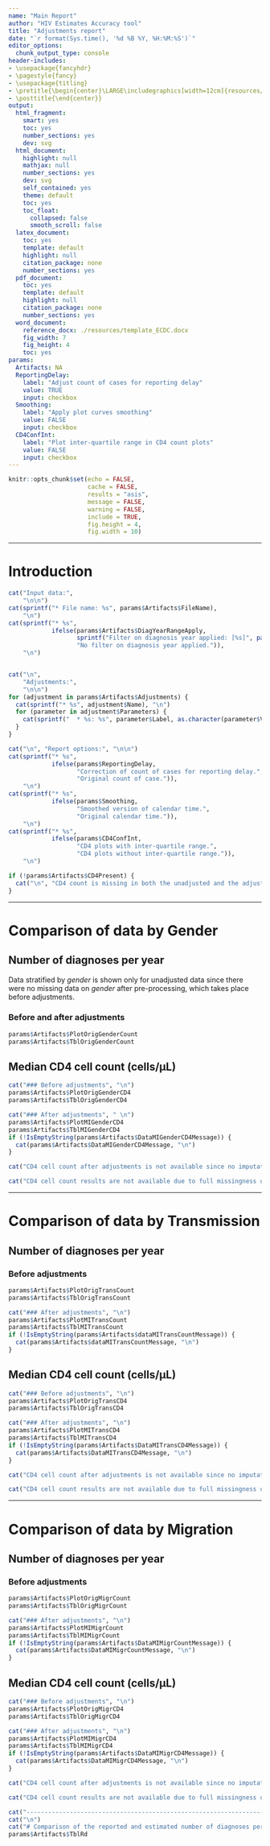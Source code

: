```yaml
---
name: "Main Report"
author: "HIV Estimates Accuracy tool"
title: "Adjustments report"
date: "`r format(Sys.time(), '%d %B %Y, %H:%M:%S')`"
editor_options: 
  chunk_output_type: console
header-includes:
- \usepackage{fancyhdr}
- \pagestyle{fancy}
- \usepackage{titling}
- \pretitle{\begin{center}\LARGE\includegraphics[width=12cm]{resources/ECDC_logo.png}\\[\bigskipamount]}
- \posttitle{\end{center}}  
output:
  html_fragment:
    smart: yes
    toc: yes
    number_sections: yes
    dev: svg
  html_document:
    highlight: null
    mathjax: null
    number_sections: yes
    dev: svg
    self_contained: yes
    theme: default
    toc: yes
    toc_float:
      collapsed: false
      smooth_scroll: false
  latex_document:
    toc: yes
    template: default
    highlight: null
    citation_package: none
    number_sections: yes
  pdf_document:
    toc: yes
    template: default
    highlight: null
    citation_package: none
    number_sections: yes
  word_document:
    reference_docx: ./resources/template_ECDC.docx
    fig_width: 7
    fig_height: 4
    toc: yes
params:
  Artifacts: NA
  ReportingDelay:
    label: "Adjust count of cases for reporting delay"
    value: TRUE
    input: checkbox
  Smoothing:
    label: "Apply plot curves smoothing"
    value: FALSE
    input: checkbox
  CD4ConfInt:
    label: "Plot inter-quartile range in CD4 count plots"
    value: FALSE
    input: checkbox
---
```


```r
knitr::opts_chunk$set(echo = FALSE, 
                      cache = FALSE,
                      results = "asis", 
                      message = FALSE, 
                      warning = FALSE, 
                      include = TRUE, 
                      fig.height = 4,
                      fig.width = 10)
```

--------------------------------------------------------------------------------

# Introduction

```r
cat("Input data:", 
    "\n\n")
cat(sprintf("* File name: %s", params$Artifacts$FileName),
    "\n")
cat(sprintf("* %s", 
            ifelse(params$Artifacts$DiagYearRangeApply, 
                   sprintf("Filter on diagnosis year applied: [%s]", paste(params$Artifacts$DiagYearRange, collapse = ", ")),
                   "No filter on diagnosis year applied.")),
    "\n")


cat("\n", 
    "Adjustments:", 
    "\n\n")
for (adjustment in params$Artifacts$Adjustments) {
  cat(sprintf("* %s", adjustment$Name), "\n")
  for (parameter in adjustment$Parameters) {
    cat(sprintf("  * %s: %s", parameter$Label, as.character(parameter$Value)), "\n")
  }
}

cat("\n", "Report options:", "\n\n") 
cat(sprintf("* %s", 
            ifelse(params$ReportingDelay, 
                   "Correction of count of cases for reporting delay.",
                   "Original count of case.")),
    "\n")
cat(sprintf("* %s", 
            ifelse(params$Smoothing, 
                   "Smoothed version of calendar time.",
                   "Original calendar time.")),
    "\n")
cat(sprintf("* %s", 
            ifelse(params$CD4ConfInt, 
                   "CD4 plots with inter-quartile range.",
                   "CD4 plots without inter-quartile range.")),
    "\n")

if (!params$Artifacts$CD4Present) {
  cat("\n", "CD4 count is missing in both the unadjusted and the adjusted data. All CD4 related tables and figures are omitted in this report.", "\n")  
}
```

--------------------------------------------------------------------------------

# Comparison of data by Gender

## Number of diagnoses per year

Data stratified by *gender* is shown only for unadjusted data since there were 
no missing data on *gender* after pre-processing, which takes place before 
adjustments.

### Before and after adjustments

```r
params$Artifacts$PlotOrigGenderCount
params$Artifacts$TblOrigGenderCount
```

## Median CD4 cell count (cells/&micro;L)

```r
cat("### Before adjustments", "\n")
params$Artifacts$PlotOrigGenderCD4
params$Artifacts$TblOrigGenderCD4
```

```r
cat("### After adjustments", " \n")
params$Artifacts$PlotMIGenderCD4
params$Artifacts$TblMIGenderCD4
if (!IsEmptyString(params$Artifacts$DataMIGenderCD4Message)) {
  cat(params$Artifacts$DataMIGenderCD4Message, "\n")
}
```

```r
cat("CD4 cell count after adjustments is not available since no imputation adjustements have been run.", "\n")
```

```r
cat("CD4 cell count results are not available due to full missingness of this attribute in the input data.", "\n")
```

--------------------------------------------------------------------------------

# Comparison of data by Transmission

## Number of diagnoses per year

### Before adjustments

```r
params$Artifacts$PlotOrigTransCount
params$Artifacts$TblOrigTransCount
```

```r
cat("### After adjustments", "\n")
params$Artifacts$PlotMITransCount
params$Artifacts$TblMITransCount
if (!IsEmptyString(params$Artifacts$dataMITransCountMessage)) {
  cat(params$Artifacts$dataMITransCountMessage, "\n")
}
```

## Median CD4 cell count (cells/&micro;L)

```r
cat("### Before adjustments", "\n")
params$Artifacts$PlotOrigTransCD4
params$Artifacts$TblOrigTransCD4
```

```r
cat("### After adjustments", "\n")
params$Artifacts$PlotMITransCD4
params$Artifacts$TblMITransCD4
if (!IsEmptyString(params$Artifacts$DataMITransCD4Message)) {
  cat(params$Artifacts$DataMITransCD4Message, "\n")
}
```

```r
cat("CD4 cell count after adjustments is not available since no imputation adjustements have been run.", "\n")
```

```r
cat("CD4 cell count results are not available due to full missingness of this attribute in the input data.", "\n")
```

--------------------------------------------------------------------------------

# Comparison of data by Migration

## Number of diagnoses per year

### Before adjustments

```r
params$Artifacts$PlotOrigMigrCount
params$Artifacts$TblOrigMigrCount
```

```r
cat("### After adjustments", "\n")
params$Artifacts$PlotMIMigrCount
params$Artifacts$TblMIMigrCount
if (!IsEmptyString(params$Artifacts$DataMIMigrCountMessage)) {
  cat(params$Artifacts$DataMIMigrCountMessage, "\n")
}
```

## Median CD4 cell count (cells/&micro;L)

```r
cat("### Before adjustments", "\n")
params$Artifacts$PlotOrigMigrCD4
params$Artifacts$TblOrigMigrCD4
```

```r
cat("### After adjustments", "\n")
params$Artifacts$PlotMIMigrCD4
params$Artifacts$TblMIMigrCD4
if (!IsEmptyString(params$Artifacts$DataMIMigrCD4Message)) {
  cat(params$Artifacts$DataMIMigrCD4Message, "\n")
}
```

```r
cat("CD4 cell count after adjustments is not available since no imputation adjustements have been run.", "\n")
```

```r
cat("CD4 cell count results are not available due to full missingness of this attribute in the input data.", "\n")
```

```r
cat("-------------------------------------------------------------------", "\n")
cat("\n")
cat("# Comparison of the reported and estimated number of diagnoses per year", "\n")
params$Artifacts$TblRd
```
